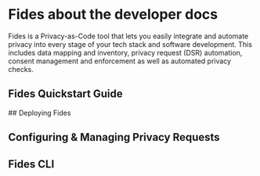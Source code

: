 
# Fides about the developer docs

Fides is a Privacy-as-Code tool that lets you easily integrate and automate privacy into every stage of your tech stack and software development. This includes data mapping and inventory, privacy request (DSR) automation, consent management and enforcement as well as automated privacy checks.

## Fides Quickstart Guide
<KeyFeatWrap>
  <KeyFeat title="Quick start guide" link="/docs/dev-docs/get-started" description="Get Fides up and running on your local environment in minutes with an easy-to-follow guide for installation using the Fides Python package and pip."/>
</KeyFeatWrap>
## Deploying Fides
<KeyFeatWrap>
  <KeyFeat title="Install Fides" link="/docs/dev-docs/get-started/advanced" description="Detailed documentation for customizing, configuring and deploying Fides in your environment."/>
  <KeyFeat title="Configure Fides" link="/docs/dev-docs/configuration" description="Customize your Fides installation to your requirements with detailed configuration docs."/>
  <KeyFeat title="Helm for Fides" link="/docs/dev-docs/get-started/advanced#using-helm-recommended-if-using-kubernetes" description="Use the pre-configured Helm Chart to rapidly deploy to Kubernetes. "/>
  <KeyFeat title="Terraform for Fides" link="/docs/dev-docs/get-started/advanced#using-terraform" description="Use the Fides Terraform module to simplify deployment."/>
</KeyFeatWrap>

## Configuring & Managing Privacy Requests
<KeyFeatWrap>
  <KeyFeat title="Automate privacy requests" link="/docs/dev-docs/configuration/privacy-requests" description="Use Fides for automated privacy request processing and avoid manual tasks."/>
  <KeyFeat title="Connect SaaS integrations" link="/docs/dev-docs/integrations/saas-integrations" description="Connect and configure Fides integrations to third party SaaS applications and vendors."/>
  <KeyFeat title="Connect Database integrations" link="/docs/dev-docs/integrations/databases" description="Connect and configure Fides for privacy request orchestration on databases and warehouses."/>
  <KeyFeat title="Configure Messaging" link="/docs/dev-docs/configuration/messaging" description="Configure email or SMS messaging and notifications for Fides privacy requests processing."/>
</KeyFeatWrap>

## Fides CLI
<KeyFeatWrap>
<KeyFeat title="Learn the Fides CLI" link="/docs/dev-docs/cli" description="Learn how to use the Fides CLI for powerful privacy automation and integration with your developer workflows."/>
</KeyFeatWrap>